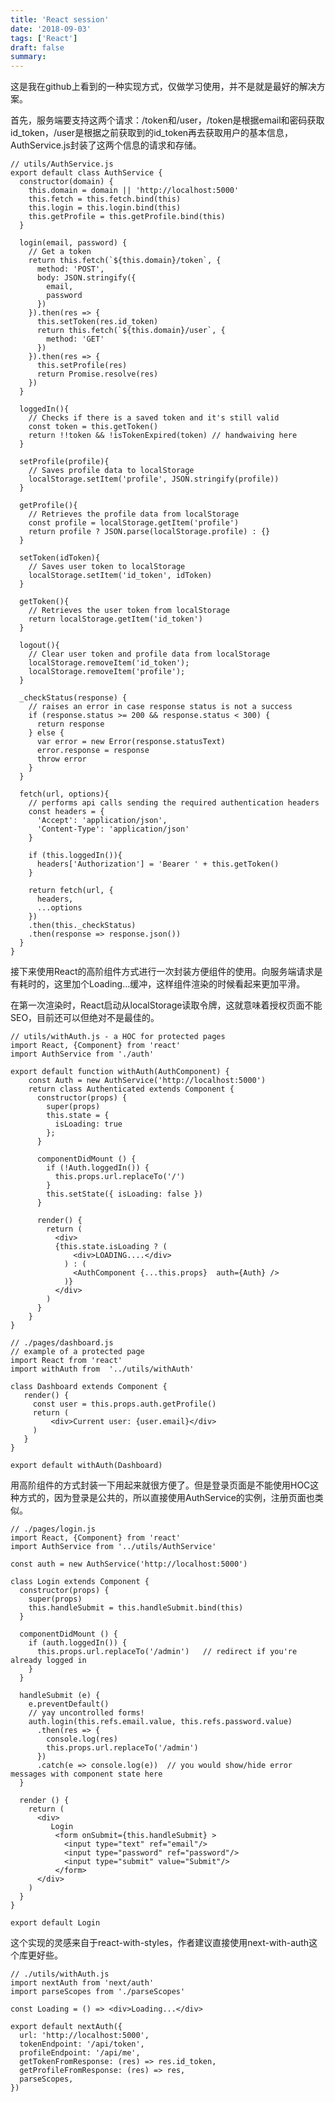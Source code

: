 ```yaml
---
title: 'React session'
date: '2018-09-03'
tags: ['React']
draft: false
summary: 
---
```


这是我在github上看到的一种实现方式，仅做学习使用，并不是就是最好的解决方案。


首先，服务端要支持这两个请求：/token和/user，/token是根据email和密码获取id_token，/user是根据之前获取到的id_token再去获取用户的基本信息，AuthService.js封装了这两个信息的请求和存储。
```
// utils/AuthService.js
export default class AuthService {
  constructor(domain) {
    this.domain = domain || 'http://localhost:5000'
    this.fetch = this.fetch.bind(this)
    this.login = this.login.bind(this)
    this.getProfile = this.getProfile.bind(this)
  }

  login(email, password) {
    // Get a token
    return this.fetch(`${this.domain}/token`, {
      method: 'POST',
      body: JSON.stringify({
        email,
        password
      })
    }).then(res => {
      this.setToken(res.id_token)
      return this.fetch(`${this.domain}/user`, {
        method: 'GET'
      })
    }).then(res => {
      this.setProfile(res)
      return Promise.resolve(res)
    })
  }

  loggedIn(){
    // Checks if there is a saved token and it's still valid
    const token = this.getToken()
    return !!token && !isTokenExpired(token) // handwaiving here
  }

  setProfile(profile){
    // Saves profile data to localStorage
    localStorage.setItem('profile', JSON.stringify(profile))
  }

  getProfile(){
    // Retrieves the profile data from localStorage
    const profile = localStorage.getItem('profile')
    return profile ? JSON.parse(localStorage.profile) : {}
  }

  setToken(idToken){
    // Saves user token to localStorage
    localStorage.setItem('id_token', idToken)
  }

  getToken(){
    // Retrieves the user token from localStorage
    return localStorage.getItem('id_token')
  }

  logout(){
    // Clear user token and profile data from localStorage
    localStorage.removeItem('id_token');
    localStorage.removeItem('profile');
  }

  _checkStatus(response) {
    // raises an error in case response status is not a success
    if (response.status >= 200 && response.status < 300) {
      return response
    } else {
      var error = new Error(response.statusText)
      error.response = response
      throw error
    }
  }

  fetch(url, options){
    // performs api calls sending the required authentication headers
    const headers = {
      'Accept': 'application/json',
      'Content-Type': 'application/json'
    }

    if (this.loggedIn()){
      headers['Authorization'] = 'Bearer ' + this.getToken()
    }

    return fetch(url, {
      headers,
      ...options
    })
    .then(this._checkStatus)
    .then(response => response.json())
  }
}
```

接下来使用React的高阶组件方式进行一次封装方便组件的使用。向服务端请求是有耗时的，这里加个Loading...缓冲，这样组件渲染的时候看起来更加平滑。

在第一次渲染时，React启动从localStorage读取令牌，这就意味着授权页面不能SEO，目前还可以但绝对不是最佳的。
```
// utils/withAuth.js - a HOC for protected pages
import React, {Component} from 'react'
import AuthService from './auth'

export default function withAuth(AuthComponent) {
    const Auth = new AuthService('http://localhost:5000')
    return class Authenticated extends Component {
      constructor(props) {
        super(props)
        this.state = {
          isLoading: true
        };
      }

      componentDidMount () {
        if (!Auth.loggedIn()) {
          this.props.url.replaceTo('/')
        }
        this.setState({ isLoading: false })
      }

      render() {
        return (
          <div>
          {this.state.isLoading ? (
              <div>LOADING....</div>
            ) : (
              <AuthComponent {...this.props}  auth={Auth} />
            )}
          </div>
        )
      }
    }
}
```
```
// ./pages/dashboard.js
// example of a protected page
import React from 'react'
import withAuth from  '../utils/withAuth'

class Dashboard extends Component {
   render() {
     const user = this.props.auth.getProfile()
     return (   
         <div>Current user: {user.email}</div>
     )
   }
}

export default withAuth(Dashboard) 
```
用高阶组件的方式封装一下用起来就很方便了。但是登录页面是不能使用HOC这种方式的，因为登录是公共的，所以直接使用AuthService的实例，注册页面也类似。
```
// ./pages/login.js
import React, {Component} from 'react'
import AuthService from '../utils/AuthService'

const auth = new AuthService('http://localhost:5000')

class Login extends Component {
  constructor(props) {
    super(props)
    this.handleSubmit = this.handleSubmit.bind(this)
  }

  componentDidMount () {
    if (auth.loggedIn()) {
      this.props.url.replaceTo('/admin')   // redirect if you're already logged in
    }
  }

  handleSubmit (e) {
    e.preventDefault()
    // yay uncontrolled forms!
    auth.login(this.refs.email.value, this.refs.password.value)
      .then(res => {
        console.log(res)
        this.props.url.replaceTo('/admin')
      })
      .catch(e => console.log(e))  // you would show/hide error messages with component state here 
  }

  render () {
    return (
      <div>
         Login
          <form onSubmit={this.handleSubmit} >
            <input type="text" ref="email"/>
            <input type="password" ref="password"/>
            <input type="submit" value="Submit"/>
          </form>
      </div>
    )
  }
}

export default Login
```
这个实现的灵感来自于react-with-styles，作者建议直接使用next-with-auth这个库更好些。
```
// ./utils/withAuth.js
import nextAuth from 'next/auth'
import parseScopes from './parseScopes'

const Loading = () => <div>Loading...</div>

export default nextAuth({
  url: 'http://localhost:5000',
  tokenEndpoint: '/api/token',
  profileEndpoint: '/api/me',
  getTokenFromResponse: (res) => res.id_token,
  getProfileFromResponse: (res) => res,
  parseScopes,
})
```
